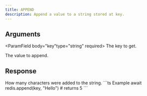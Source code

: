 ```yaml
---
title: APPEND
description: Append a value to a string stored at key.
---
```



## Arguments

<ParamField body="key"type="string" required>
  The key to get.
</ParamField>

<ParamField body="value" required>
  The value to append.
</ParamField>

## Response

<ResponseField  type="integer" required>
How many characters were added to the string.
</ResponseField>

<RequestExample>
```ts Example
await redis.append(key, "Hello")
# returns 5
```
</RequestExample>